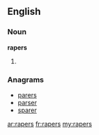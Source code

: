 ==English==

===Noun===
'''rapers'''

# {{plural of|[[raper]]}}

===Anagrams===
* [[parers#English|parers]]
* [[parser#English|parser]]
* [[sparer#English|sparer]]

[[ar:rapers]]
[[fr:rapers]]
[[my:rapers]]